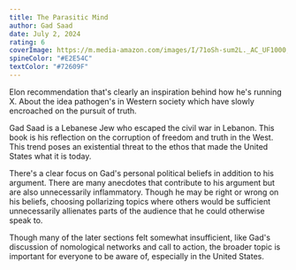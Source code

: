 ```yaml
---
title: The Parasitic Mind
author: Gad Saad
date: July 2, 2024
rating: 6
coverImage: https://m.media-amazon.com/images/I/71oSh-sum2L._AC_UF1000,1000_QL80_.jpg
spineColor: "#E2E54C"
textColor: "#72609F"
---
```


Elon recommendation that's clearly an inspiration behind how he's running X.
About the idea pathogen's in Western society which have slowly encroached on the pursuit of truth.

Gad Saad is a Lebanese Jew who escaped the civil war in Lebanon. This book is his reflection on the corruption of freedom and truth in the West. This trend poses an existential threat to the ethos that made the United States what it is today.

There's a clear focus on Gad's personal political beliefs in addition to his argument. There are many anecdotes that contribute to his argument but are also unnecessarily inflammatory. Though he may be right or wrong on his beliefs, choosing pollarizing topics where others would be sufficient unnecessarily allienates parts of the audience that he could otherwise speak to.

Though many of the later sections felt somewhat insufficient, like Gad's discussion of nomological networks and call to action, the broader topic is important for everyone to be aware of, especially in the United States.
